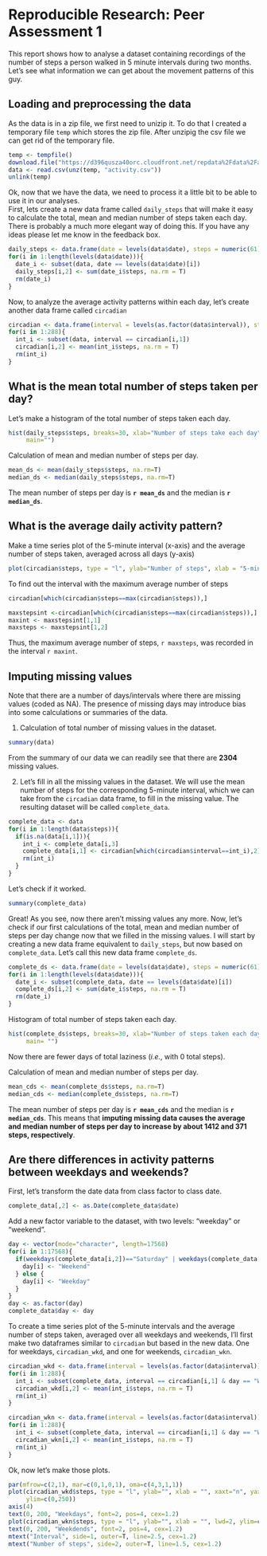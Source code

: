Reproducible Research: Peer Assessment 1
================================================

This report shows how to analyse a dataset containing recordings of the number of steps a person walked in 5 minute intervals during two months. Let's see what information we can get about the movement patterns of this guy.  

## Loading and preprocessing the data
As the data is in a zip file, we first need to unizip it. To do that I created a temporary file `temp` which stores the zip file. After unzipig the csv file we can get rid of the temporary file. 

```r
temp <- tempfile()
download.file("https://d396qusza40orc.cloudfront.net/repdata%2Fdata%2Factivity.zip", temp, method = "curl")
data <- read.csv(unz(temp, "activity.csv"))
unlink(temp)
```

Ok, now that we have the data, we need to process it a little bit to be able to use it in our analyses.  
First, lets create a new data frame called `daily_steps` that will make it easy to calculate the total, mean and median number of steps taken each day. There is probably a much more elegant way of doing this. If you have any ideas please let me know in the feedback box. 

```r
daily_steps <- data.frame(date = levels(data$date), steps = numeric(61))
for(i in 1:length(levels(data$date))){
  date_i <- subset(data, date == levels(data$date)[i])
  daily_steps[i,2] <- sum(date_i$steps, na.rm = T)
  rm(date_i)
}
```

Now, to analyze the average activity patterns within each day, let's create another data frame called `circadian`

```r
circadian <- data.frame(interval = levels(as.factor(data$interval)), steps = numeric(288))
for(i in 1:288){
  int_i <- subset(data, interval == circadian[i,1])
  circadian[i,2] <- mean(int_i$steps, na.rm = T)
  rm(int_i)
}
```

## What is the mean total number of steps taken per day?

Let's make a histogram of the total number of steps taken each day. 

```r
hist(daily_steps$steps, breaks=30, xlab="Number of steps take each day", col="gray", 
     main="")
```

Calculation of mean and median number of steps per day.
```r
mean_ds <- mean(daily_steps$steps, na.rm=T)
median_ds <- median(daily_steps$steps, na.rm=T)
```

The mean number of steps per day is **`r mean_ds`** and the median is **`r median_ds`**. 

## What is the average daily activity pattern?

Make a time series plot of the 5-minute interval (x-axis) and the average number of steps taken, averaged across all days (y-axis)
```r
plot(circadian$steps, type = "l", ylab="Number of steps", xlab = "5-min interval")
```

To find out the interval with the maximum average number of steps
```r
circadian[which(circadian$steps==max(circadian$steps)),]
```

```r
maxstepsint <-circadian[which(circadian$steps==max(circadian$steps)),]
maxint <- maxstepsint[1,1]
maxsteps <- maxstepsint[1,2]
```

Thus, the maximum average number of steps, `r maxsteps`, was recorded in the interval `r maxint`.  

## Imputing missing values
Note that there are a number of days/intervals where there are missing values (coded as NA). The presence of missing days may introduce bias into some calculations or summaries of the data.  

1. Calculation of total number of missing values in the dataset.
```r
summary(data)
```

From the summary of our data we can readily see that there are **2304** missing values.  

2. Let's fill in all the missing values in the dataset. We will use the mean number of steps for the corresponding 5-minute interval, which we can take from the `circadian` data frame, to fill in the missing value. The resulting dataset will be called `complete_data`.  

```r
complete_data <- data
for(i in 1:length(data$steps)){
  if(is.na(data[i,1])){
    int_i <- complete_data[i,3]
    complete_data[i,1] <- circadian[which(circadian$interval==int_i),2]
    rm(int_i)
  } 
}
```

Let's check if it worked.
```r
summary(complete_data)
```

Great! As you see, now there aren't missing values any more. Now, let's check if our first calculations of the total, mean and median number of steps per day change now that we filled in the missing values. I will start by creating a new data frame equivalent to `daily_steps`, but now based on `complete_data`. Let's call this new data frame `complete_ds`.

```r
complete_ds <- data.frame(date = levels(data$date), steps = numeric(61))
for(i in 1:length(levels(data$date))){
  date_i <- subset(complete_data, date == levels(data$date)[i])
  complete_ds[i,2] <- sum(date_i$steps, na.rm = T)
  rm(date_i)
}
```

Histogram of total number of steps taken each day.
```r
hist(complete_ds$steps, breaks=30, xlab="Number of steps taken each day", col="gray",
     main= "")
```

Now there are fewer days of total laziness (*i.e.*, with 0 total steps).  

Calculation of mean and median number of steps per day.
```r
mean_cds <- mean(complete_ds$steps, na.rm=T)
median_cds <- median(complete_ds$steps, na.rm=T)
```

The mean number of steps per day is **`r mean_cds`** and the median is **`r median_cds`**. This means that **imputing missing data causes the average and median number of steps per day to increase by about 1412 and 371 steps, respectively**. 

## Are there differences in activity patterns between weekdays and weekends?

First, let's transform the date data from class factor to class date.
```r
complete_data[,2] <- as.Date(complete_data$date)
```

Add a new factor variable to the dataset, with two levels: "weekday" or "weekend".
```r
day <- vector(mode="character", length=17568)
for(i in 1:17568){
  if(weekdays(complete_data[i,2])=="Saturday" | weekdays(complete_data[i,2])=="Sunday"){
    day[i] <- "Weekend"
  } else {
    day[i] <- "Weekday"
  }
}
day <- as.factor(day)
complete_data$day <- day
```

To create a time series plot of the 5-minute intervals and the average number of steps taken, averaged over all weekdays and weekends, I'll first make two dataframes similar to `circadian` but based in the new data. One for weekdays, `circadian_wkd`, and one for weekends, `circadian_wkn`.

```r
circadian_wkd <- data.frame(interval = levels(as.factor(data$interval)), steps = numeric(288))
for(i in 1:288){
  int_i <- subset(complete_data, interval == circadian[i,1] & day == "Weekday")
  circadian_wkd[i,2] <- mean(int_i$steps, na.rm = T)
  rm(int_i)
}

circadian_wkn <- data.frame(interval = levels(as.factor(data$interval)), steps = numeric(288))
for(i in 1:288){
  int_i <- subset(complete_data, interval == circadian[i,1] & day == "Weekend")
  circadian_wkn[i,2] <- mean(int_i$steps, na.rm = T)
  rm(int_i)
}
```

Ok, now let's make those plots.
```r
par(mfrow=c(2,1), mar=c(0,1,0,1), oma=c(4,3,1,1))
plot(circadian_wkd$steps, type = "l", ylab="", xlab = "", xaxt="n", yaxt="n", lwd=2, 
     ylim=c(0,250))
axis(4)
text(0, 200, "Weekdays", font=2, pos=4, cex=1.2)
plot(circadian_wkn$steps, type = "l", ylab="", xlab = "", lwd=2, ylim=c(0,250))
text(0, 200, "Weekdends", font=2, pos=4, cex=1.2)
mtext("Interval", side=1, outer=T, line=2.5, cex=1.2)
mtext("Number of steps", side=2, outer=T, line=1.5, cex=1.2)
```
